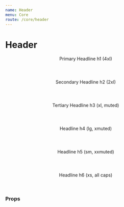 ```yaml
---
name: Header
menu: Core
route: /core/header
---
```



# Header

<Playground>
  <Header h1>
    Primary Headline h1 (4xl)
  </Header>

  <Header h2>
    Secondary Headline h2 (2xl)
  </Header>

  <Header h3 muted>
    Tertiary Headline h3 (xl, muted)
  </Header>

  <Header h4 xmuted>
    Headline h4 (lg, xmuted)
  </Header>

  <Header h5 xxmuted>
    Headline h5 (sm, xxmuted)
  </Header>

  <Header h6>
    Headline h6 (xs, all caps)
  </Header>

</Playground>

### Props

<Props of={Header} />
